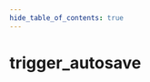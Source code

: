 ```yaml
---
hide_table_of_contents: true
---
```


<!---
!!!!!!
THIS PAGE IS AUTOGENERATED FROM GAME FGD DEFINITIONS!
DO NOT EDIT MANUALLY!
!!!!!!

In order to make edits, you can make an annotation file in /fgd_dump_overrides
-->


# trigger_autosave



<Tabs queryString="game">
    
<TabItem value="cs2" label="Counter-Strike 2">
    <CS2Page />
</TabItem>

<TabItem value="steamvr" label="SteamVR Home">
    <STEAMVRPage />
</TabItem>

<TabItem value="dota2" label="Dota 2">
    <DOTA2Page />
</TabItem>

<TabItem value="hla" label="Half-Life: Alyx">
    <HLAPage />
</TabItem>

</Tabs>
